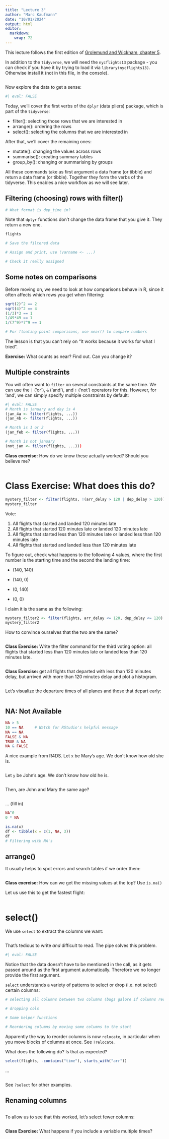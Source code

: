 ```yaml
---
title: "Lecture 3"
author: "Marc Kaufmann"
date: "10/01/2024"
output: html
editor: 
  markdown: 
    wrap: 72
---
```


This lecture follows the first edition of [Grolemund and Wickham,
chapter 5](https://r4ds.had.co.nz/transform.html).

In addition to the `tidyverse`, we will need the `nycflights13`
package - you can check if you have it by trying to load it via
`library(nycflights13)`. Otherwise install it (not in this file, in the
console).

```r

```

Now explore the data to get a sense:

```r
#| eval: FALSE

```

Today, we'll cover the first verbs of the `dplyr` (data pliers) package,
which is part of the `tidyverse`:

-   filter(): selecting those rows that we are interested in
-   arrange(): ordering the rows
-   select(): selecting the columns that we are interested in

After that, we'll cover the remaining ones:

-   mutate(): changing the values across rows
-   summarise(): creating summary tables
-   group_by(): changing or summarising by groups

All these commands take as first argument a data frame (or tibble) and
return a data frame (or tibble). Together they form the verbs of the
tidyverse. This enables a nice workflow as we will see later.

## Filtering (choosing) rows with filter()

```r
# What format is dep_time in?
```

Note that `dplyr` functions don't change the data frame that you give
it. They return a new one.

```r
flights 

# Save the filtered data 

# Assign and print, use (varname <- ...) 

# Check it really assigned 

```

## Some notes on comparisons

Before moving on, we need to look at how comparisons behave in R, since
it often affects which rows you get when filtering:

```r
sqrt(2)^2 == 2 
sqrt(4)^2 == 4 
(1/3)*3 == 1 
1/49*49 == 1 
1/(7^9)*7^9 == 1 

# For floating point comparisons, use near() to compare numbers 

```

The lesson is that you can't rely on "It works because it works for what
I tried".

**Exercise:** What counts as near? Find out. Can you change it?

## Multiple constraints

You will often want to `filter` on several constraints at the same time.
We can use the `|` ('or'), `&` ('and'), and `!` ('not') operators for
this. However, for 'and', we can simply specify multiple constraints by
default:

```r
#| eval: FALSE
# Month is january and day is 4
(jan_4a <- filter(flights, ...))
(jan_4b <- filter(flights, ...))

# Month is 1 or 2
(jan_feb <- filter(flights, ...)) 

# Month is not january
(not_jan <- filter(flights, ...)))
```

**Class exercise:** How do we know these actually worked? Should you
believe me?

```r


```

# Class Exercise: What does this do?

```r
mystery_filter <- filter(flights, !(arr_delay > 120 | dep_delay > 120)) 
mystery_filter 
```

Vote:

1.  All flights that started and landed 120 minutes late
2.  All flights that started 120 minutes late or landed 120 minutes late
3.  All flights that started less than 120 minutes late or landed less
    than 120 minutes late
4.  All flights that started and landed less than 120 minutes late

To figure out, check what happens to the following 4 values, where the first number is the starting time and the second the landing time:

-   (140, 140)

-   (140, 0)

-   (0, 140)

-   (0, 0)

I claim it is the same as the following:

```r
mystery_filter2 <- filter(flights, arr_delay <= 120, dep_delay <= 120) 
mystery_filter2
```

How to convince ourselves that the two are the same?

```r

```


**Class Exercise:** Write the filter command for the third voting
option: all flights that started less than 120 minutes late or landed
less than 120 minutes late.

```r

```

**Class Exercise:** get all flights that departed with less than 120
minutes delay, but arrived with more than 120 minutes delay and plot a 
histogram.

```r

```

Let's visualize the departure times of all planes and those that depart
early:

```r

```

## NA: Not Available

```r
NA > 5 
10 == NA     # Watch for RStudio's helpful message
NA == NA 
FALSE & NA 
TRUE & NA 
NA & FALSE
```

A nice example from R4DS. Let `x` be Mary's age. We don't know how old
she is.

```r

```

Let `y` be John's age. We don't know how old he is.

```r

```

Then, are John and Mary the same age?

```r

```

... (fill in)

```r
NA^0 
0 * NA

is.na(x) 
df <- tibble(x = c(1, NA, 3)) 
df 
# Filtering with NA's

```

## arrange()

It usually helps to spot errors and search tables if we order them:

```r

```

**Class exercise:** How can we get the missing values at the top? Use
`is.na()`

Let us use this to get the fastest flight:

```r

```

# select()

We use `select` to extract the columns we want:

```r

```

That's tedious to write *and* difficult to read. The pipe solves this
problem.

```r
#| eval: FALSE

```

Notice that the data doesn't have to be mentioned in the call, as it gets passed
around as the first argument automatically. Therefore we no longer provide the 
first argument.

`select` understands a variety of patterns to select or drop (i.e. not select) 
certain columns:

```r
# selecting all columns between two columns (bugs galore if columns reordered)

# dropping cols

# Some helper functions

# Reordering columns by moving some columns to the start

```

Apparently the way to reorder columns is now `relocate`, in particular 
when you move blocks of columns at once. See `?relocate`.

What does the following do? Is that as expected? 

```r
select(flights, -contains("time"), starts_with("arr")) 
```

...

```r

```

See `?select` for other examples.

## Renaming columns

```r

```

To allow us to see that this worked, let's select fewer columns: 

```r

```

**Class Exercise:** What happens if you include a variable multiple times?